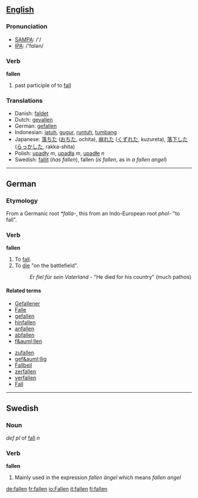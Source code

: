 ==[[English]]==
=== Pronunciation ===
*[[w:SAMPA|SAMPA]]: /'/
*[[w:IPA|IPA]]: /'fɒlən/

=== Verb ===

'''fallen'''

# past participle of to [[fall]]

=== Translations ===
* Danish: [[faldet]]
*Dutch: [[gevallen]]
*German: [[gefallen]]
*Indonesian: [[jatuh]], [[gugur]], [[runtuh]], [[tumbang]]
*Japanese: [[落ちた]] ([[おちた]], ochita), [[崩れた]] ([[くずれた]], kuzureta), [[落下]]した ([[らっか]]した, rakka-shita)
*Polish: [[upadły]] ''m'', [[upadła]] ''m'', [[upadłe]] ''n''
*Swedish: [[fallit]] (''has fallen''), fallen (''is fallen'', as in ''a fallen angel'')

----

==German==
===Etymology===
From a Germanic root ''*falla-'', this from an Indo-European root ''phol-'' "to fall".
===Verb===
'''fallen'''

#To [[fall]].
#To [[die]] "on the battlefield".
#:''Er fiel f&uuml;r sein Vaterland'' - "He died for his country" (much pathos)
====Related terms====
{{top}}
*[[Gefallener]]
*[[Falle]]
*[[gefallen]]
*[[hinfallen]]
*[[anfallen]]
*[[abfallen]]
*[[f&auml;llen]]
{{mid}}
*[[zufallen]]
*[[gef&auml;llig]]
*[[Fallbeil]]
*[[zerfallen]]
*[[verfallen]]
*[[Fall]]
{{bottom}}
----

==Swedish==
===Noun===
''def pl'' of [[fall]] ''n''

===Verb===
'''fallen''' 
# Mainly used in the expression ''fallen ängel'' which means ''fallen angel''

[[de:fallen]]
[[fr:fallen]]
[[io:Fallen]]
[[it:fallen]]
[[fi:fallen]]